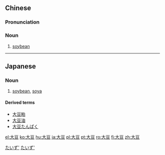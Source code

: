==Chinese==
{{zh-hanzi-box|[[大]][[豆]]}}

===Pronunciation===
{{zh-pron
|m=dàdòu
|c=daai6 dau6-2
|mn=tōa-tāu
|cat=noun
}}

===Noun===
{{zh-noun}}

# [[soybean]]

----

==Japanese==
{{ja-kanjitab|だい|ず|yomi=on}}

===Noun===
{{ja-noun|だいず}}

# [[soybean]], [[soya]]

====Derived terms====
* [[大豆粕]]
* [[大豆油]]
* [[大豆たんぱく]]

[[Category:ja:Foods|たいず']]
[[Category:ja:Grains|たいず']]

[[el:大豆]]
[[ko:大豆]]
[[hu:大豆]]
[[ja:大豆]]
[[pl:大豆]]
[[pt:大豆]]
[[ro:大豆]]
[[fi:大豆]]
[[zh:大豆]]